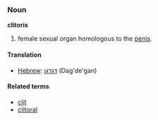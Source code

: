 ===Noun===
'''clitoris'''

# female sexual organ homologous to the [[penis]].

====Translation====
*[[Hebrew]]: [[דגדגן]] (Dag'de'gan)

====Related terms====
*[[clit]]
*[[clitoral]]